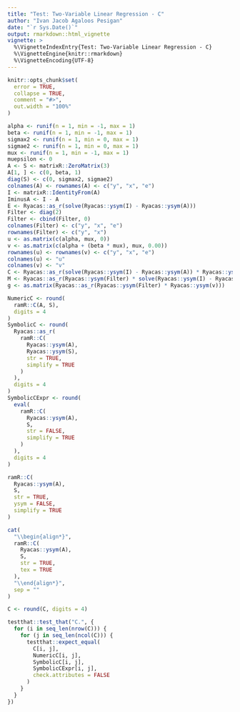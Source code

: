 ```yaml
---
title: "Test: Two-Variable Linear Regression - C"
author: "Ivan Jacob Agaloos Pesigan"
date: "`r Sys.Date()`"
output: rmarkdown::html_vignette
vignette: >
  %\VignetteIndexEntry{Test: Two-Variable Linear Regression - C}
  %\VignetteEngine{knitr::rmarkdown}
  %\VignetteEncoding{UTF-8}
---
```



```r
knitr::opts_chunk$set(
  error = TRUE,
  collapse = TRUE,
  comment = "#>",
  out.width = "100%"
)
```



```r
alpha <- runif(n = 1, min = -1, max = 1)
beta <- runif(n = 1, min = -1, max = 1)
sigmax2 <- runif(n = 1, min = 0, max = 1)
sigmae2 <- runif(n = 1, min = 0, max = 1)
mux <- runif(n = 1, min = -1, max = 1)
muepsilon <- 0
A <- S <- matrixR::ZeroMatrix(3)
A[1, ] <- c(0, beta, 1)
diag(S) <- c(0, sigmax2, sigmae2)
colnames(A) <- rownames(A) <- c("y", "x", "e")
I <- matrixR::IdentityFrom(A)
IminusA <- I - A
E <- Ryacas::as_r(solve(Ryacas::ysym(I) - Ryacas::ysym(A)))
Filter <- diag(2)
Filter <- cbind(Filter, 0)
colnames(Filter) <- c("y", "x", "e")
rownames(Filter) <- c("y", "x")
u <- as.matrix(c(alpha, mux, 0))
v <- as.matrix(c(alpha + (beta * mux), mux, 0.00))
rownames(u) <- rownames(v) <- c("y", "x", "e")
colnames(u) <- "u"
colnames(v) <- "v"
C <- Ryacas::as_r(solve(Ryacas::ysym(I) - Ryacas::ysym(A)) * Ryacas::ysym(S) * t(solve(Ryacas::ysym(I) - Ryacas::ysym(A))))
M <- Ryacas::as_r(Ryacas::ysym(Filter) * solve(Ryacas::ysym(I) - Ryacas::ysym(A)) * Ryacas::ysym(S) * t(solve(Ryacas::ysym(I) - Ryacas::ysym(A))) * t(Ryacas::ysym(Filter)))
g <- as.matrix(Ryacas::as_r(Ryacas::ysym(Filter) * Ryacas::ysym(v)))
```


\begin{equation}
  \begin{split}
    y &= \alpha + \beta x + \varepsilon \\
    y &= `r alpha` + `r beta` x + \varepsilon
  \end{split}
\end{equation}


```r
NumericC <- round(
  ramR::C(A, S),
  digits = 4
)
SymbolicC <- round(
  Ryacas::as_r(
    ramR::C(
      Ryacas::ysym(A),
      Ryacas::ysym(S),
      str = TRUE,
      simplify = TRUE
    )
  ),
  digits = 4
)
SymbolicCExpr <- round(
  eval(
    ramR::C(
      Ryacas::ysym(A),
      S,
      str = FALSE,
      simplify = TRUE
    )
  ),
  digits = 4
)
```



```r
ramR::C(
  Ryacas::ysym(A),
  S,
  str = TRUE,
  ysym = FALSE,
  simplify = TRUE
)
```



```r
cat(
  "\\begin{align*}",
  ramR::C(
    Ryacas::ysym(A),
    S,
    str = TRUE,
    tex = TRUE
  ),
  "\\end{align*}",
  sep = ""
)
```



```r
C <- round(C, digits = 4)
```



```r
testthat::test_that("C.", {
  for (i in seq_len(nrow(C))) {
    for (j in seq_len(ncol(C))) {
      testthat::expect_equal(
        C[i, j],
        NumericC[i, j],
        SymbolicC[i, j],
        SymbolicCExpr[i, j],
        check.attributes = FALSE
      )
    }
  }
})
```

